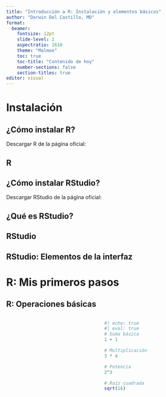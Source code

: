 ```yaml
---
title: "Introducción a R: Instalación y elementos básicos"
author: "Darwin Del Castillo, MD"
format: 
  beamer:
    fontsize: 12pt
    slide-level: 2
    aspectratio: 1610
    theme: "Malmoe"
    toc: true
    toc-title: "Contenido de hoy"
    number-sections: false
    section-titles: true
editor: visual
---
```


# Instalación

## ¿Cómo instalar R?

Descargar R de la página oficial: \underline{\url{https://cran.r-project.org/}}

\begin{center}
\includegraphics[width=1\linewidth]{slides_figs/CRAN.png}
\end{center}

## R

\begin{center}
\includegraphics[width=0.65\linewidth]{slides_figs/R.png}
\end{center}

## ¿Cómo instalar RStudio?

Descargar RStudio de la página oficial: \underline{\url{https://posit.co/products/rstudio/download/}}

\begin{center}
\includegraphics[width=0.5\linewidth]{slides_figs/Posit.png}
\end{center}

## ¿Qué es RStudio?

\begin{itemize}
 \item RStudio es un entorno de desarrollo integrado (IDE) para R.
 \item Interfaz gráfica que facilita la escritura de código en R.
 \item No es la única, pero es la más popular (p.ej. RCommander, Visual Studio Code, Positron, Jupyter).
\end{itemize}

## RStudio

\begin{center}
\includegraphics[width=1\linewidth]{slides_figs/RStudio.png}
\end{center}

## RStudio: Elementos de la interfaz

\begin{center}
\includegraphics[width=1\linewidth]{slides_figs/Elementos_RStudio.png}
\end{center}

# R: Mis primeros pasos

## R: Operaciones básicas

::::: columns
::: {.column width="50%"}
\begin{itemize}
 \item R puede ser utilizado como una calculadora.
 \item Operadores aritméticos: $+$, $-$, $\times$, $/$, $\wedge$, $\sqrt{\phantom{x}}$
\end{itemize}
:::

::: {.column width="50%"}
```r
#| echo: true
#| eval: true
# Suma básica
1 + 1

# Multiplicación
3 * 4

# Potencia
2^3

# Raíz cuadrada
sqrt(16)
```
:::
:::::
